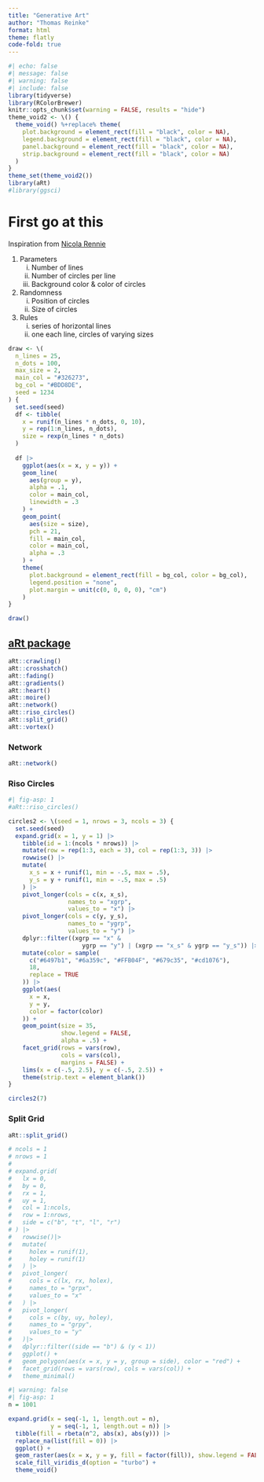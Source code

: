 ```yaml
---
title: "Generative Art"
author: "Thomas Reinke"
format: html
theme: flatly
code-fold: true
---
```


```r
#| echo: false
#| message: false
#| warning: false
#| include: false
library(tidyverse)
library(RColorBrewer)
knitr::opts_chunk$set(warning = FALSE, results = "hide")
theme_void2 <- \() {
  theme_void() %+replace% theme(
    plot.background = element_rect(fill = "black", color = NA),
    legend.background = element_rect(fill = "black", color = NA),
    panel.background = element_rect(fill = "black", color = NA),
    strip.background = element_rect(fill = "black", color = NA)
  )
}
theme_set(theme_void2())
library(aRt)
#library(ggsci)
```

# First go at this

Inspiration from [Nicola Rennie](https://nrennie.rbind.io/)

1. Parameters
    i) Number of lines
    ii) Number of circles per line
    iii) Background color & color of circles

2. Randomness
    i) Position of circles
    ii) Size of circles

3. Rules
    i) series of horizontal lines
    ii) one each line, circles of varying sizes

```r
draw <- \(
  n_lines = 25,
  n_dots = 100,
  max_size = 2,
  main_col = "#326273",
  bg_col = "#BDD8DE",
  seed = 1234
) {
  set.seed(seed)
  df <- tibble(
    x = runif(n_lines * n_dots, 0, 10),
    y = rep(1:n_lines, n_dots),
    size = rexp(n_lines * n_dots)
  )
  
  df |>
    ggplot(aes(x = x, y = y)) +
    geom_line(
      aes(group = y),
      alpha = .1,
      color = main_col,
      linewidth = .3
    ) +
    geom_point(
      aes(size = size),
      pch = 21,
      fill = main_col,
      color = main_col,
      alpha = .3
    ) +
    theme(
      plot.background = element_rect(fill = bg_col, color = bg_col),
      legend.position = "none",
      plot.margin = unit(c(0, 0, 0, 0), "cm")
    )
}

draw()
```

## [aRt package](https://github.com/nrennie/aRt)

```r
aRt::crawling()
aRt::crosshatch()
aRt::fading()
aRt::gradients()
aRt::heart()
aRt::moire()
aRt::network()
aRt::riso_circles()
aRt::split_grid()
aRt::vortex()
```

### Network

```r
aRt::network()
```

### Riso Circles

```r
#| fig-asp: 1
#aRt::riso_circles()

circles2 <- \(seed = 1, nrows = 3, ncols = 3) {
  set.seed(seed)
  expand.grid(x = 1, y = 1) |>
    tibble(id = 1:(ncols * nrows)) |>
    mutate(row = rep(1:3, each = 3), col = rep(1:3, 3)) |>
    rowwise() |>
    mutate(
      x_s = x + runif(1, min = -.5, max = .5),
      y_s = y + runif(1, min = -.5, max = .5)
    ) |>
    pivot_longer(cols = c(x, x_s),
                 names_to = "xgrp",
                 values_to = "x") |>
    pivot_longer(cols = c(y, y_s),
                 names_to = "ygrp",
                 values_to = "y") |>
    dplyr::filter((xgrp == "x" &
                     ygrp == "y") | (xgrp == "x_s" & ygrp == "y_s")) |>
    mutate(color = sample(
      c("#6497b1", "#6a359c", "#FFB04F", "#679c35", "#cd1076"),
      18,
      replace = TRUE
    )) |>
    ggplot(aes(
      x = x,
      y = y,
      color = factor(color)
    )) +
    geom_point(size = 35,
               show.legend = FALSE,
               alpha = .5) +
    facet_grid(rows = vars(row),
               cols = vars(col),
               margins = FALSE) +
    lims(x = c(-.5, 2.5), y = c(-.5, 2.5)) +
    theme(strip.text = element_blank())
}

circles2(7)

```

### Split Grid

```r
aRt::split_grid()

# ncols = 1
# nrows = 1
# 
# expand.grid(
#   lx = 0,
#   by = 0,
#   rx = 1,
#   uy = 1,
#   col = 1:ncols,
#   row = 1:nrows,
#   side = c("b", "t", "l", "r")
# ) |>
#   rowwise()|>
#   mutate(
#     holex = runif(1),
#     holey = runif(1)
#   ) |> 
#   pivot_longer(
#     cols = c(lx, rx, holex),
#     names_to = "grpx",
#     values_to = "x"
#   ) |>
#   pivot_longer(
#     cols = c(by, uy, holey),
#     names_to = "grpy",
#     values_to = "y"
#   )|>
#   dplyr::filter((side == "b") & (y < 1))
#   ggplot() + 
#   geom_polygon(aes(x = x, y = y, group = side), color = "red") + 
#   facet_grid(rows = vars(row), cols = vars(col)) + 
#   theme_minimal()
```

```r
#| warning: false
#| fig-asp: 1
n = 1001

expand.grid(x = seq(-1, 1, length.out = n),
            y = seq(-1, 1, length.out = n)) |>
  tibble(fill = rbeta(n^2, abs(x), abs(y))) |>
  replace_na(list(fill = 0)) |>
  ggplot() +
  geom_raster(aes(x = x, y = y, fill = factor(fill)), show.legend = FALSE, interpolate = FALSE) +
  scale_fill_viridis_d(option = "turbo") + 
  theme_void()

```